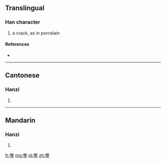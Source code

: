 ==Translingual==

===Han character===
{{Han char|rn=96|rad=玉|as=14|sn=19|four=77103|canj=HBMGI}}

# a crack, as in porcelain

====References====
* {{Han ref|kx=0744.110|dkj=21305|dj=1152.230|hdz=21144.080|uh=74BA|ud=29882|bh=F46F|bd=62575}}

----

==Cantonese==

===Hanzi===
{{yue-hanzi|jyut=|y=man6}}

# {{defn|lang=yue|sort=玉14}}

----

==Mandarin==

===Hanzi===
{{cmn-hanzi|pin=[[wèn]] ([[wen4]]), [[xuán]] ([[xuan2]])|wg=wen<sup>4</sup>, hsüan<sup>2</sup>}}

# {{defn|lang=cmn|sort=玉14}}

[[fr:璺]]
[[mg:璺]]
[[pl:璺]]
[[zh:璺]]